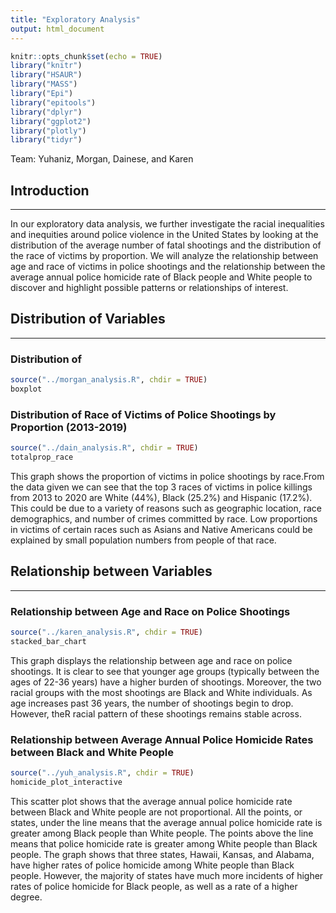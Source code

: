 ```yaml
---
title: "Exploratory Analysis"
output: html_document
---
```


```r
knitr::opts_chunk$set(echo = TRUE)
library("knitr")
library("HSAUR")
library("MASS")
library("Epi")
library("epitools")
library("dplyr")
library("ggplot2")
library("plotly")
library("tidyr")
```

Team: Yuhaniz, Morgan, Dainese, and Karen

## Introduction
***
In our exploratory data analysis, we further investigate the racial inequalities and inequities around police violence in the United States by looking at the distribution of the average number of fatal shootings and the distribution of the race of victims by proportion. We will analyze the relationship between age and race of victims in police shootings and the relationship between the average annual police homicide rate of Black people and White people to discover and highlight possible patterns or relationships of interest.



## Distribution of Variables
***


### Distribution of 
```r
source("../morgan_analysis.R", chdir = TRUE)
boxplot
```




### Distribution of Race of Victims of Police Shootings by Proportion (2013-2019)
```r
source("../dain_analysis.R", chdir = TRUE)
totalprop_race
```


This graph shows the proportion of victims in police shootings by race.From the data given we can see that the top 3 races of victims in police killings from 2013 to 2020 are White (44%), Black (25.2%) and Hispanic (17.2%). This could be due to a variety of reasons such as geographic location, race demographics, and number of crimes committed by race. Low proportions in victims of certain races such as Asians and Native Americans could be explained by small population numbers from people of that race.




## Relationship between Variables
***


### Relationship between Age and Race on Police Shootings


```r
source("../karen_analysis.R", chdir = TRUE)
stacked_bar_chart
```


This graph displays the relationship between age and race on police shootings. It is clear to see that younger age groups (typically between the ages of 22-36 years) have a higher burden of shootings. Moreover, the two racial groups with the most shootings are Black and White individuals. As age increases past 36 years, the number of shootings begin to drop. However, theR racial pattern of these shootings remains stable across. 


### Relationship between Average Annual Police Homicide Rates between Black and White People


```r
source("../yuh_analysis.R", chdir = TRUE)
homicide_plot_interactive
```


This scatter plot shows that the average annual police homicide rate between Black and White people are not proportional. All the points, or states, under the line means that the average annual police homicide rate is greater among Black people than White people. The points above the line means that police homicide rate is greater among White people than Black people. The graph shows that three states, Hawaii, Kansas, and Alabama, have higher rates of police homicide among White people than Black people. However, the majority of states have much more incidents of higher rates of police homicide for Black people, as well as a rate of a higher degree.